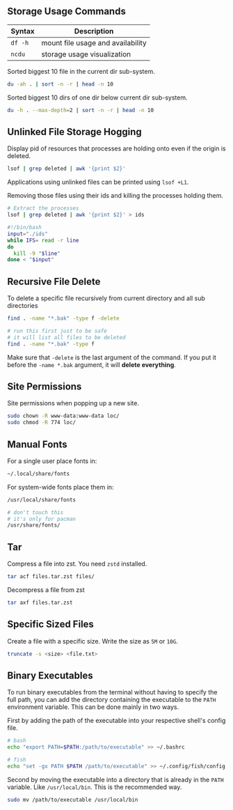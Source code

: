 ## Storage Usage Commands

| Syntax        | Description                       |
| -----------   | -----------                       |
| `df -h`       | mount file usage and availability |
| `ncdu`        | storage usage visualization       |

Sorted biggest 10 file in the current dir sub-system.

``` bash
du -ah . | sort -n -r | head -n 10
```

Sorted biggest 10 dirs of one dir below current dir sub-system.

``` bash
du -h . --max-depth=2 | sort -n -r | head -n 10
```

## Unlinked File Storage Hogging

Display pid of resources that processes are holding onto even if the origin is deleted.

``` bash
lsof | grep deleted | awk '{print $2}'
```

Applications using unlinked files can be printed using `lsof +L1`.

Removing those files using their ids and killing the processes holding them.

``` bash
# Extract the processes
lsof | grep deleted | awk '{print $2}' > ids

#!/bin/bash
input="./ids"
while IFS= read -r line
do
  kill -9 "$line"
done < "$input"
```

## Recursive File Delete

To delete a specific file recursively from current directory and all sub directories

``` bash
find . -name "*.bak" -type f -delete

# run this first just to be safe
# it will list all files to be deleted
find . -name "*.bak" -type f
```

Make sure that `-delete` is the last argument of the command. If you put it before the `-name *.bak` argument, it will __delete everything__.

## Site Permissions

Site permissions when popping up a new site.

```bash
sudo chown -R www-data:www-data loc/
sudo chmod -R 774 loc/
```

## Manual Fonts

For a single user place fonts in:

```sh
~/.local/share/fonts
```

For system-wide fonts place them in:

```sh
/usr/local/share/fonts

# don't touch this
# it's only for pacman
/usr/share/fonts/
```


## Tar

Compress a file into zst. You need `zstd` installed.

```bash
tar acf files.tar.zst files/
```

Decompress a file from zst

```bash
tar axf files.tar.zst
```

## Specific Sized Files

Create a file with a specific size. Write the size as `5M` or `10G`.

```bash
truncate -s <size> <file.txt>
```



## Binary Executables

To run binary executables from the terminal without having to specify the full path, you can add the directory containing the executable to the `PATH` environment variable. This can be done mainly in two ways.

First by adding the path of the executable into your respective shell's config file. 

``` bash
# bash
echo "export PATH=$PATH:/path/to/executable" >> ~/.bashrc

# fish
echo "set -gx PATH $PATH /path/to/executable" >> ~/.config/fish/config.fish
```

Second by moving the executable into a directory that is already in the `PATH` variable. Like `/usr/local/bin`. This is the recommended way. 

``` bash
sudo mv /path/to/executable /usr/local/bin
```